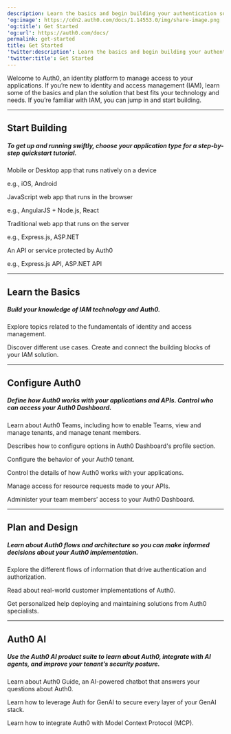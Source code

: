 ```yaml
---
description: Learn the basics and begin building your authentication solution.
'og:image': https://cdn2.auth0.com/docs/1.14553.0/img/share-image.png
'og:title': Get Started
'og:url': https://auth0.com/docs/
permalink: get-started
title: Get Started
'twitter:description': Learn the basics and begin building your authentication solution.
'twitter:title': Get Started
---
```


<AuthDocsPipeline activeId="get-started"/>

Welcome to Auth0, an identity platform to manage access to your applications. If you’re new to identity and access management (IAM), learn some of the basics and plan the solution that best fits your technology and needs. If you’re familiar with IAM, you can jump in and start building.

---

## Start Building

##### To get up and running swiftly, choose your application type for a step-by-step quickstart tutorial.

<Card title="Native/Mobile App" href="/quickstart/native">

Mobile or Desktop app that runs natively on a device

e.g., iOS, Android

</Card><Card title="Single Page App" href="/quickstart/spa">

JavaScript web app that runs in the browser

e.g., AngularJS + Node.js, React

</Card><Card title="Regular Web App" href="/quickstart/webapp">

Traditional web app that runs on the server

e.g., Express.js, ASP.NET

</Card><Card title="Backend/API" href="/quickstart/backend">

An API or service protected by Auth0

e.g., Express.js API, ASP.NET API

</Card>

---

## Learn the Basics

##### Build your knowledge of IAM technology and Auth0.

<Card title="Identity Fundamentals" href="/get-started/identity-fundamentals">

Explore topics related to the fundamentals of identity and access management.

</Card><Card title="Auth0 Overview" href="/get-started/auth0-overview">

Discover different use cases. Create and connect the building blocks of your IAM solution.

</Card>

---

## Configure Auth0

##### Define how Auth0 works with your applications and APIs. Control who can access your Auth0 Dashboard.

<Card title="Auth0 Teams" href="/get-started/auth0-teams">

Learn about Auth0 Teams, including how to enable Teams, view and manage tenants, and manage tenant members.

</Card><Card title="Dashboard Profile" href="/get-started/dashboard-profile">

Describes how to configure options in Auth0 Dashboard's profile section.

</Card><Card title="Tenant Settings" href="/get-started/tenant-settings">

Configure the behavior of your Auth0 tenant.

</Card><Card title="Applications in Auth0" href="/get-started/applications">

Control the details of how Auth0 works with your applications.

</Card><Card title="APIs" href="/get-started/apis">

Manage access for resource requests made to your APIs.

</Card><Card title="Manage Dashboard Access" href="/get-started/manage-dashboard-access">

Administer your team members’ access to your Auth0 Dashboard.

</Card>

---

## Plan and Design

##### Learn about Auth0 flows and architecture so you can make informed decisions about your Auth0 implementation.

<Card title="Authentication and Authorization Flows" href="/get-started/authentication-and-authorization-flow">

Explore the different flows of information that drive authentication and authorization.

</Card><Card title="Architecture Scenarios" href="/get-started/architecture-scenarios">

Read about real-world customer implementations of Auth0.

</Card><Card title="Professional Services" href="/get-started/professional-services">

Get personalized help deploying and maintaining solutions from Auth0 specialists.

</Card>

---

## Auth0 AI

##### Use the Auth0 AI product suite to learn about Auth0, integrate with AI agents, and improve your tenant’s security posture.

<Card title="Auth0 Guide" href="/get-started/auth0-guide">

Learn about Auth0 Guide, an AI-powered chatbot that answers your questions about Auth0.

</Card><Card title="Auth for GenAI" href="/get-started/auth-for-genai">

Learn how to leverage Auth for GenAI to secure every layer of your GenAI stack.

</Card><Card title="Auth0 Model Context Protocol (MCP) Server" href="/get-started/auth0-mcp-server">

Learn how to integrate Auth0 with Model Context Protocol (MCP).

</Card>
